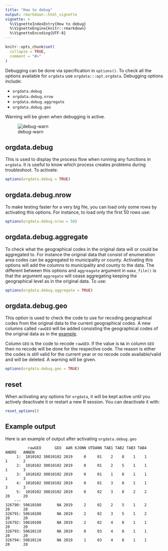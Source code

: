 ```yaml
---
title: "How to debug"
output: rmarkdown::html_vignette
vignette: >
  %\VignetteIndexEntry{How to debug}
  %\VignetteEngine{knitr::rmarkdown}
  %\VignetteEncoding{UTF-8}
---
```


```r
knitr::opts_chunk$set(
  collapse = TRUE,
  comment = "#>"
)
```

Debugging can be done via specification in `options()`. To check all the
*options* available for `orgdata` use `orgdata:::opt.orgdata`. Debugging options include:

 - `orgdata.debug`
 - `orgdata.debug.nrow`
 - `orgdata.debug.aggregate`
 - `orgdata.debug.geo`

Warning will be given when debugging is active.

![debug-warn](man/figures/debug-geo.png)

## orgdata.debug

This is used to display the process flow when running any functions in `orgdata`. It is
useful to know which process creates problems during troubleshoot. To activate:

```r
options(orgdata.debug = TRUE)
```

## orgdata.debug.nrow

To make testing faster for a very big file, you can load only some rows by
activating this options. For instance, to load only the first 50 rows use:

```r
options(orgdata.debug.nrow = 50)
```

## orgdata.debug.aggregate

To check what the geographical codes in the original data will or could be
aggregated to. For instance the original data that consist of enumeration area
codes can be aggregated to municipality or county. Activating this options will
add the columns to municipality and county to the data. The different between
this options and `aggreagate` argument in `make_file()` is that the argument
`aggregate` will cease aggregating keeping the geographical level as in the
original data. To use:

```r
options(orgdata.debug.aggregate = TRUE)
```

## orgdata.debug.geo

This option is used to check the code to use for recoding geographical codes
from the original data to the current geographical codes. A new columns called
`rawGEO` will be added consisting the geographical codes of the original data as
in the [example](#expl).

Column `GEO` is the code to recode `rawGEO`. If the value is
`NA` in column `GEO` then no recode will be done for the respective code. The
reason is either the codes is still valid for the current year or no recode code
available/valid and will be deleted. A warning will be given.

```r
options(orgdata.debug.geo = TRUE)
```

## reset

When activating any options for `orgdata`, it will be kept active until you
actively deactivate it or restart a new R session. You can deactivate it with:

```r
reset_options()
```

## Example output {#expl}

Here is an example of output after activating `orgdata.debug.geo`

```{}
          rawGEO      GEO  AAR KJONN UTDANN TAB1 TAB2 TAB3 TAB4   ANDRE   ANNEN
     1:  1010102 30010102 2019     0     01    2    8    1    1       1       2
     2:  1010102 30010102 2019     0     01    2    5    1    1       1       3
     3:  1010102 30010102 2019     0     01    1    8    1    1       1       3
     4:  1010102 30010102 2019     0     01    3    8    1    1       3       3
     5:  1010102 30010102 2019     0     02    3    8    2    2      20      20
    ---                                                                        
326790: 50610108       NA 2019     2     02    2    5    1    2      20      20
326791: 50610108       NA 2019     2     02    3    5    1    2      20      20
326792: 50610108       NA 2019     2     02    4    8    1    1      20      20
326793: 50610110       NA 2019     0     03    4    8    1    1      20      20
326794: 50610110       NA 2019     1     03    4    8    1    1      20      20
 
```
